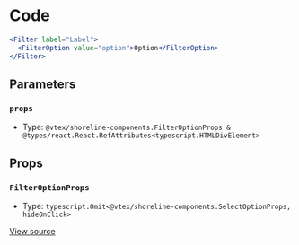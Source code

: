 # Code

```jsx
<Filter label="Label">
  <FilterOption value="option">Option</FilterOption>
</Filter>
```

## Parameters

### `props`

- Type: `@vtex/shoreline-components.FilterOptionProps & @types/react.React.RefAttributes<typescript.HTMLDivElement>`

## Props

### `FilterOptionProps`

- Type: `typescript.Omit<@vtex/shoreline-components.SelectOptionProps, hideOnClick>`

[View source](https://github.com/vtex/shoreline/blob/4b310ee4d/packages/components/src/filter/filter-option.tsx#L16)
